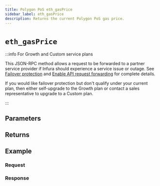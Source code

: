 ```yaml
---
title: Polygon PoS eth_gasPrice
sidebar_label: eth_gasPrice
description: Returns the current Polygon PoS gas price.
---
```




# `eth_gasPrice`

<Description />

:::info For Growth and Custom service plans

This JSON-RPC method allows a request to be forwarded to a partner service provider if Infura should
experience a service issue or outage. See [Failover protection](../../../concepts/failover-protection.md)
and [Enable API request forwarding](../../../how-to/enable-api-forwarding.md)
for complete details.

If you would like failover protection but don't qualify under your current plan, then either
self-upgrade to the Growth plan or contact a sales representative to upgrade to a Custom plan.

:::

## Parameters


<Params />

## Returns


<Returns />

## Example


<Example />

### Request


<Request />

### Response


<Response />
